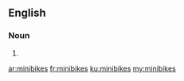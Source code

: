 ==English==

===Noun===
{{head|en}}

# {{plural of|minibike}}

[[ar:minibikes]]
[[fr:minibikes]]
[[ku:minibikes]]
[[my:minibikes]]